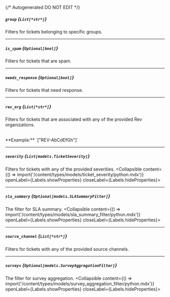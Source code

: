 {/* Autogenerated DO NOT EDIT  */}

##### `group` *{`List[*str*]`}*
Filters for tickets belonging to specific groups.

---
##### `is_spam` *{`Optional[bool]`}*
Filters for tickets that are spam.

---
##### `needs_response` *{`Optional[bool]`}*
Filters for tickets that need response.

---
##### `rev_org` *{`List[*str*]`}*
Filters for tickets that are associated with any of the provided
Rev organizations.

<br/>
**Example:** `["REV-AbCdEfGh"]`

---
##### `severity` *{`List[models.TicketSeverity]`}*
Filters for tickets with any of the provided severities.
<Collapsible content={() => import('/content/types/models/ticket_severity/python.mdx')} openLabel={Labels.showProperties} closeLabel={Labels.hideProperties}>
</Collapsible>

---
##### `sla_summary` *{`Optional[models.SLASummaryFilter]`}*
The filter for SLA summary.
<Collapsible content={() => import('/content/types/models/sla_summary_filter/python.mdx')} openLabel={Labels.showProperties} closeLabel={Labels.hideProperties}>
</Collapsible>

---
##### `source_channel` *{`List[*str*]`}*
Filters for tickets with any of the provided source channels.


---
##### `surveys` *{`Optional[models.SurveyAggregationFilter]`}*
The filter for survey aggregation.
<Collapsible content={() => import('/content/types/models/survey_aggregation_filter/python.mdx')} openLabel={Labels.showProperties} closeLabel={Labels.hideProperties}>
</Collapsible>


